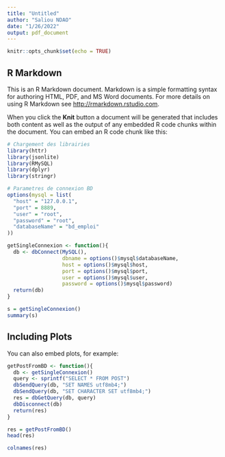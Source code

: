 ```yaml
---
title: "Untitled"
author: "Saliou NDAO"
date: "1/26/2022"
output: pdf_document
---
```


```r
knitr::opts_chunk$set(echo = TRUE)
```

## R Markdown

This is an R Markdown document. Markdown is a simple formatting syntax for authoring HTML, PDF, and MS Word documents. For more details on using R Markdown see <http://rmarkdown.rstudio.com>.

When you click the **Knit** button a document will be generated that includes both content as well as the output of any embedded R code chunks within the document. You can embed an R code chunk like this:

```r
# Chargement des librairies
library(httr)
library(jsonlite)
library(RMySQL)
library(dplyr)
library(stringr)

# Parametres de connexion BD
options(mysql = list(
  "host" = "127.0.0.1",
  "port" = 8889,
  "user" = "root",
  "password" = "root",
  "databaseName" = "bd_emploi"
))

getSingleConnexion <- function(){
  db <- dbConnect(MySQL(),
                  dbname = options()$mysql$databaseName,
                  host = options()$mysql$host,
                  port = options()$mysql$port,
                  user = options()$mysql$user,
                  password = options()$mysql$password)
  return(db)
}
```

```r
s = getSingleConnexion()
summary(s)
```

## Including Plots

You can also embed plots, for example:

```r
getPostFromBD <- function(){
  db <- getSingleConnexion()
  query <- sprintf("SELECT * FROM POST")
  dbSendQuery(db, "SET NAMES utf8mb4;")
  dbSendQuery(db, "SET CHARACTER SET utf8mb4;")
  res = dbGetQuery(db, query)
  dbDisconnect(db)
  return(res)
}
```

```r
res = getPostFromBD()
head(res)
```

```r
colnames(res)
```
